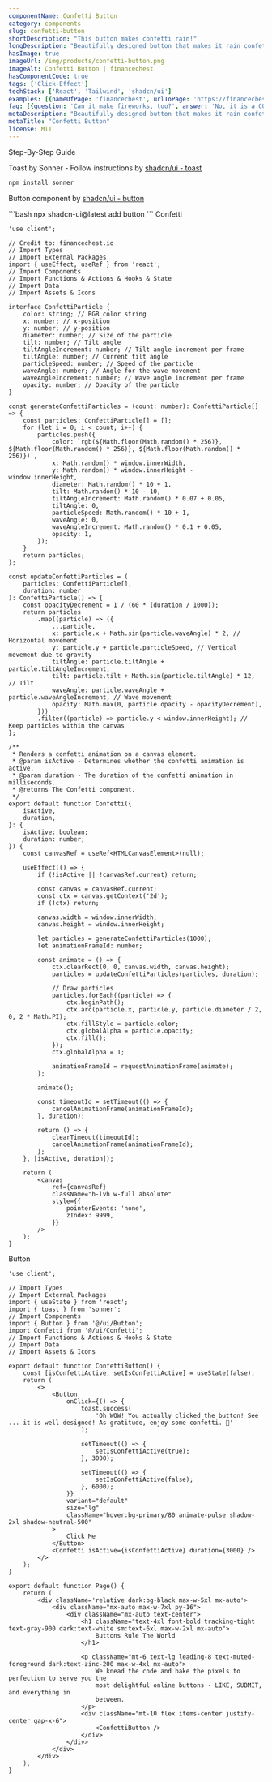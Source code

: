 ```yaml
---
componentName: Confetti Button
category: components
slug: confetti-button
shortDescription: "This button makes confetti rain!"
longDescription: "Beautifully designed button that makes it rain confetti!"
hasImage: true
imageUrl: /img/products/confetti-button.png
imageAlt: Confetti Button | financechest
hasComponentCode: true
tags: ['Click-Effect']
techStack: ['React', 'Tailwind', 'shadcn/ui']
examples: [{nameOfPage: 'financechest', urlToPage: 'https://financechest.io', descriptionOfUsage: 'financechest is using the confetti effect after someone made a purchase!', imgageSrcOfUsage: ''}]
faq: [{question: 'Can it make fireworks, too?', answer: 'No, it is a CONFETTI button...'}]
metaDescription: "Beautifully designed button that makes it rain confetti!"
metaTitle: "Confetti Button"
license: MIT
---
```


<SubSectionOuterContainer id="Docs">
<SubSectionTitle>Step-By-Step Guide</SubSectionTitle>
<SubSectionInnerContainer  className="border-l-2 border-gray-300 space-y-12 max-w-5xl mt-4 px-1 pl-10 items-start overflow-x-hidden">
<HowToStep index='1' title="Install Dependencies">

Toast by Sonner - Follow instructions by [shadcn/ui - toast](https://ui.shadcn.com/docs/components/toast)

<CodeBlock fileName="cli">

```bash
npm install sonner
```

</CodeBlock>

Button component by [shadcn/ui - button](https://ui.shadcn.com/docs/components/button)

<CodeBlock fileName="cli">
```bash
npx shadcn-ui@latest add button
```
</CodeBlock>

</HowToStep>
<HowToStep index='2' title="Copy the Source Code">
Confetti
<CodeBlock fileName="@/ui/Confetti.tsx">

```tsx
'use client';

// Credit to: financechest.io
// Import Types
// Import External Packages
import { useEffect, useRef } from 'react';
// Import Components
// Import Functions & Actions & Hooks & State
// Import Data
// Import Assets & Icons

interface ConfettiParticle {
	color: string; // RGB color string
	x: number; // x-position
	y: number; // y-position
	diameter: number; // Size of the particle
	tilt: number; // Tilt angle
	tiltAngleIncrement: number; // Tilt angle increment per frame
	tiltAngle: number; // Current tilt angle
	particleSpeed: number; // Speed of the particle
	waveAngle: number; // Angle for the wave movement
	waveAngleIncrement: number; // Wave angle increment per frame
	opacity: number; // Opacity of the particle
}

const generateConfettiParticles = (count: number): ConfettiParticle[] => {
	const particles: ConfettiParticle[] = [];
	for (let i = 0; i < count; i++) {
		particles.push({
			color: `rgb(${Math.floor(Math.random() * 256)}, ${Math.floor(Math.random() * 256)}, ${Math.floor(Math.random() * 256)})`,
			x: Math.random() * window.innerWidth,
			y: Math.random() * window.innerHeight - window.innerHeight,
			diameter: Math.random() * 10 + 1,
			tilt: Math.random() * 10 - 10,
			tiltAngleIncrement: Math.random() * 0.07 + 0.05,
			tiltAngle: 0,
			particleSpeed: Math.random() * 10 + 1,
			waveAngle: 0,
			waveAngleIncrement: Math.random() * 0.1 + 0.05,
			opacity: 1,
		});
	}
	return particles;
};

const updateConfettiParticles = (
	particles: ConfettiParticle[],
	duration: number
): ConfettiParticle[] => {
	const opacityDecrement = 1 / (60 * (duration / 1000));
	return particles
		.map((particle) => ({
			...particle,
			x: particle.x + Math.sin(particle.waveAngle) * 2, // Horizontal movement
			y: particle.y + particle.particleSpeed, // Vertical movement due to gravity
			tiltAngle: particle.tiltAngle + particle.tiltAngleIncrement,
			tilt: particle.tilt + Math.sin(particle.tiltAngle) * 12, // Tilt
			waveAngle: particle.waveAngle + particle.waveAngleIncrement, // Wave movement
			opacity: Math.max(0, particle.opacity - opacityDecrement),
		}))
		.filter((particle) => particle.y < window.innerHeight); // Keep particles within the canvas
};

/**
 * Renders a confetti animation on a canvas element.
 * @param isActive - Determines whether the confetti animation is active.
 * @param duration - The duration of the confetti animation in milliseconds.
 * @returns The Confetti component.
 */
export default function Confetti({
	isActive,
	duration,
}: {
	isActive: boolean;
	duration: number;
}) {
	const canvasRef = useRef<HTMLCanvasElement>(null);

	useEffect(() => {
		if (!isActive || !canvasRef.current) return;

		const canvas = canvasRef.current;
		const ctx = canvas.getContext('2d');
		if (!ctx) return;

		canvas.width = window.innerWidth;
		canvas.height = window.innerHeight;

		let particles = generateConfettiParticles(1000);
		let animationFrameId: number;

		const animate = () => {
			ctx.clearRect(0, 0, canvas.width, canvas.height);
			particles = updateConfettiParticles(particles, duration);

			// Draw particles
			particles.forEach((particle) => {
				ctx.beginPath();
				ctx.arc(particle.x, particle.y, particle.diameter / 2, 0, 2 * Math.PI);
				ctx.fillStyle = particle.color;
				ctx.globalAlpha = particle.opacity;
				ctx.fill();
			});
			ctx.globalAlpha = 1;

			animationFrameId = requestAnimationFrame(animate);
		};

		animate();

		const timeoutId = setTimeout(() => {
			cancelAnimationFrame(animationFrameId);
		}, duration);

		return () => {
			clearTimeout(timeoutId);
			cancelAnimationFrame(animationFrameId);
		};
	}, [isActive, duration]);

	return (
		<canvas
			ref={canvasRef}
			className="h-lvh w-full absolute"
			style={{
				pointerEvents: 'none',
				zIndex: 9999,
			}}
		/>
	);
}

```

</CodeBlock>
Button
<CodeBlock fileName="@/component/ConfettiButton.tsx">

```tsx
'use client';

// Import Types
// Import External Packages
import { useState } from 'react';
import { toast } from 'sonner';
// Import Components
import { Button } from '@/ui/Button';
import Confetti from '@/ui/Confetti';
// Import Functions & Actions & Hooks & State
// Import Data
// Import Assets & Icons

export default function ConfettiButton() {
	const [isConfettiActive, setIsConfettiActive] = useState(false);
	return (
		<>
			<Button
				onClick={() => {
					toast.success(
						'Oh WOW! You actually clicked the button! See ... it is well-designed! As gratitude, enjoy some confetti. 🎉'
					);

					setTimeout(() => {
						setIsConfettiActive(true);
					}, 3000);

					setTimeout(() => {
						setIsConfettiActive(false);
					}, 6000);
				}}
				variant="default"
				size="lg"
				className="hover:bg-primary/80 animate-pulse shadow-2xl shadow-neutral-500"
			>
				Click Me
			</Button>
			<Confetti isActive={isConfettiActive} duration={3000} />
		</>
	);
}
```

</CodeBlock>
</HowToStep>
<HowToStep index='3' title="Use in your App">
<CodeBlock fileName="page.tsx">

```tsx
export default function Page() {
	return (
		<div className='relative dark:bg-black max-w-5xl mx-auto'>
			<div className="mx-auto max-w-7xl py-16">
				<div className="mx-auto text-center">
					<h1 className="text-4xl font-bold tracking-tight text-gray-900 dark:text-white sm:text-6xl max-w-2xl mx-auto">
						Buttons Rule The World
					</h1>

					<p className="mt-6 text-lg leading-8 text-muted-foreground dark:text-zinc-200 max-w-4xl mx-auto">
						We knead the code and bake the pixels to perfection to serve you the
						most delightful online buttons - LIKE, SUBMIT, and everything in
						between.
					</p>
					<div className="mt-10 flex items-center justify-center gap-x-6">
						<ConfettiButton />
					</div>
				</div>
			</div>
		</div>
	);
}
```

</CodeBlock>
</HowToStep>
</SubSectionInnerContainer>
</SubSectionOuterContainer>

